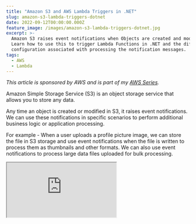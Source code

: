 ```yaml
---
title: "Amazon S3 and AWS Lambda Triggers in .NET"
slug: amazon-s3-lambda-triggers-dotnet
date: 2022-09-12T00:00:00.000Z
feature_image: /images/amazon-s3-lambda-triggers-dotnet.jpg
excerpt: >-
  Amazon S3 raises event notifications when Objects are created and modified.
  Learn how to use this to trigger Lambda Functions in .NET and the different
  configuration associated with processing the notification messages.
tags:
  - AWS
  - Lambda
---
```

_This article is sponsored by AWS and is part of my [AWS Series](/blog/tag/aws/)._

Amazon Simple Storage Service (S3) is an object storage service that allows you to store any data.

Any time an object is created or modified in S3, it raises event notifications. We can use these notifications in specific scenarios to perform additional business logic or application processing.

For example - When a user uploads a profile picture image, we can store the file in S3 storage and use event notifications when the file is written to process them as thumbnails and other formats. We can also use event notifications to process large data files uploaded for bulk processing.

<iframe src="https://www.youtube.com/embed/U96230YlSJA" />

You will learn:

-   Build and set up a Lambda Function to handle S3 event notification.
-   Different Lambda trigger configurations.
-   Exception handling when processing S3 Event Notifications.

<BlogLink
  href="/blog/amazon-s3-dotnet"
  title="Amazon S3 For the .NET Developer: How to Easily Get Started"
  description="Learn how to get started with Amazon S3 from a .NET Core application. We will learn how to store and retrieve data from the storage, important concepts to be aware of while using S3."
  authorImage="/images/favicon.ico"
  authorName="Rahul Nath"
  authorTitle="Rahul Pulikkot Nath"
  featureImage="/images/storage-box.jpg"
/>

## S3 Event Notification Types and Destinations

Amazon S3 supports notifications for different types and destinations to publish these events. When configuring event notification triggers, you can specify the event types and the destination for the events.

### Notification Types

Below are the [Notification Types](https://docs.aws.amazon.com/AmazonS3/latest/userguide/notification-how-to-event-types-and-destinations.html#supported-notification-event-types) supported by Amazon S3.

-   **s3:TestEvent →** Test notification event created when notification is enabled on S3
-   **s3:ObjectCreated: →** Object created or updated events. The \* can also be replaced by _PUT_, _POST_, or _COPY_ if you want to listen to specific operations on S3.
-   **s3:ObjectRemoved: →** Objects are removed from S3. The \* can be replaced by _Delete_ or _DeleteMarkerCreated._

### Event Destinations

Amazon S3 can send event notifications to different destinations. Amazon SNS, Amazon SQS, AWS Lambda, and Amazon EventBridge are currently supported destinations. When setting up the destinations, we can specify the notification types to be sent to the particular destination.

## Build and Deploy .NET Lambda Function

[AWS Lambda](/blog/aws-lambda-net-core/) is Amazon’s answer to serverless computing services. It allows running code with zero administration of the infrastructure that the code is running on.

Make sure to install the AWS Toolkit ([Visual Studio](https://aws.amazon.com/visualstudio/), [Rider](https://aws.amazon.com/rider/), [VS Code](https://aws.amazon.com/visualstudiocode/)) and [set up Credentials for the local development environment](/blog/amazon-credentials-dotnet/).  This helps you quickly develop a .NET application on the AWS infrastructure and deploy them quickly to your AWS Accounts.

<BlogLink
  href="/blog/aws-lambda-net-core"
  title="AWS Lambda For The .NET Developer: How To Easily Get Started"
  description="Learn how to get started with AWS Lambda with .NET Core by building out a simple function and deploying to AWS. We will also see how to set up local development environment using the AWS Toolkit."
  authorImage="/images/favicon.ico"
  authorName="Rahul Nath"
  authorTitle="Rahul Pulikkot Nath"
  featureImage="/images/aws_lambda.jpg"
/>

With the AWS Toolkit installed, select the AWS Lambda Lambda Project template from the new project template and choose the S3 blueprint. This creates an AWS Lambda function template project with a `Function.cs` class with everything required to handle S3 events, as shown below.

```csharp
public class Function
{
    public async Task<string?> FunctionHandler(S3Event evnt, ILambdaContext context)
    {
        var s3Event = evnt.Records?[0].S3;
        if(s3Event == null)
        {
            return null;
        }

        try
        {
            var response = await this.S3Client.GetObjectMetadataAsync(s3Event.Bucket.Name, s3Event.Object.Key);
                        context.Logger.LogInformation(response.Headers.ContentType);
            return response.Headers.ContentType;
        }
        catch(Exception e)
        {
            context.Logger.LogInformation($"Error getting object {s3Event.Object.Key} from bucket {s3Event.Bucket.Name}. Make sure they exist and your bucket is in the same region as this function.");
            context.Logger.log information(e.Message);
            context.Logger.log information(e.StackTrace);
            throw;
        }
    }
}

```

The `S3Event` class represents the S3 event notification and contains the S3 object information and associated metadata for the event.

### Deploy Lambda Function

To publish the Lambda function to the AWS account, you can use the Publish to AWS Lambda option that the AWS Toolkit provides. You can directly publish the new lambda function with your [development environment connected to your AWS account](/blog/amazon-credentials-dotnet/).

I prefer to set up an automated build/deploy pipeline to publish to your AWS Account for real-world applications. Check out the below for an example of how to set up a Lambda Function deployment pipeline from GitHub Actions.

<iframe src="https://www.youtube.com/embed/U96230YlSJA" />

## Setting Up S3 Notification and Lambda Trigger

With the Lambda Function deployed, we can set up the function to trigger on S3 event notifications.

You can do this under the Lambda Function or the S3 Bucket for which you want to listen to the notifications.

Under the Lambda Function, navigate to Configuration → Triggers and choose the ‘Add Tigger’ button (as shown below).

![Add Trigger from the Lambda Function under Configuration → Triggers. This allows to choose different sources for the Lambda Trigger, and one of them is S3.](/images/s3-add-lambda-trigger.jpg)

Add Trigger from the Lambda Function under Configuration → Triggers. This allows you to choose different sources for the Lambda Trigger, and one of them is S3.

It prompts us to select the Source of the trigger. Select S3 and specify the source Bucket (`user-contact-data` in this case).

Select the event types that you want to trigger Lambda Function.

Below I’ve selected ‘All object create events, which will trigger on create, update, copy, and multipart uploads of objects to the S3.

![Select S3 and Lambda Trigger source and select the S3 Bucket that serves as the event source. Specify the event types for which to trigger the .NET Lambda Function](/images/s3-add-lambda-trigger-create.jpg)

When adding the Trigger, the S3 is permitted to invoke the Lambda Function. This is required so that any time an S3 notification occurs, it can invoke the Lambda Function with the Object details.

The permission added can be seen under the ‘Resource-based policy’ section under the Lambda Function Configuration → Permissions, as shown below.

<Figure src="/images/s3-trigger-lambda-invoke-permission.jpg" caption="### IAM Policies" />

Since the Lambda Function uses the `AmazonS3Client` to read the Object metadata on processing the event notification, we need to ensure the Lambda function has the appropriate permissions to talk to S3.

For this, we can edit Lambda’s IAM Role and add an inline policy with the `GetObject` read permission on the S3 storage.

<Figure src="/images/s3-lambda-iam-permissions.jpg" caption="### Testing Integration" />

Upload a new file to the S3 Bucket to test the end-to-end integration. This triggers an S3 notification, which is sent to the Lambda Function.

On receiving the notification, Lambda functions use the `AmazonS3Client` to get the newly added object's metadata and log it to CloudWatch.

If required, you can update the Function handler code to read the file's contents, as shown below.

```csharp
var file = await this.S3Client.GetObjectAsync(s3Event.Bucket.Name, s3Event.Object.Key);
using var reader = new StreamReader(file.ResponseStream);
var fileContents = await reader.ReadToEndAsync();

context.Logger.LogInformation(fileContents);

```

The file contents can be used for business processing or other application-related functionality in a real-world scenario.

## Lambda Trigger Configuration

The Lambda Configuration supports two additional configuration properties - Prefix and Suffix. Both are optional.

-   Prefix → Limits the notifications to objects with names starting with the specified characters.
-   Suffix → Limits the notifications to objects with names ending with the specified characters.

![S3 Lambda Trigger configuration to specify the Prefix or Suffix, to filter the files sent to Lambda Function.](/images/s3-add-lambda-trigger-configuration.jpg)

In the above screenshot, I have Prefix as ‘_unprocessed/_’, which means only S3 Objects uploaded to the folder _unprocessed,_ will trigger a notification of the Lambda Function.

Specifying the Prefix and Suffix is particularly useful if you are reading/writing back to the same S3 Bucket from the same Lambda Function. This otherwise would cause a recursive invocation of the Lambda Function. Using Prefix, you can trigger the Lambda Function only when a file is changed under a specific filter (being under the unprocessed folder). You can write back the new file to a different folder that does not fall under the original filter condition.

E.g., Suppose we are processing images using the Lambda Function. When they are uploaded to the ‘unprocessed’ folder, you can write back the processed image to a different folder (’processed’) so that it will not trigger the Lambda function again.

## S3 Notification and Exception Handling

Amazon S3 invokes Lambda Function asynchronously. This means the Lambda Function does not wait for a response from the Function code. S3 hands off the notification message, and Lambda is responsible for the rest.

As long as the messages get processed successfully, things go okay. But it’s when messages fail to process (which can happen for various reasons), we need to do additional configuration.

### Simulating Exception in .NET Lambda

To simulate an exception in processing in our simple S3 Lambda Handler, let’s add a condition on the S3 Object name.

If the file name contains the word ‘Exception,’ the function handler will throw an exception. This makes it easy to simulate an exception condition.

```csharp
public async Task<string?> FunctionHandler(S3Event event, ILambdaContext context)
{
    var s3Event = evnt.Records?[0].S3;
    if (s3Event == null)
    {
        return null;
    }

    if (s3Event.Object.Key.Contains("Exception"))
        throw new Exception($"Exception processing file {s3Event.Object.Key}");

   ... //Remaining Processing
}

```

If we upload a file with a name that contains ‘Exception’, the Lambda function will fail to process the notification message.

### Default Retry Behaviour

By default, Lambda retires the message two times on an exception when processing the message asynchronously.

This is configured under Configuration → Asynchronous invocation section.

It also specified the maximum age of the event as 6 hours, which means the message will be discarded after that time if not processed.

![Lambda Asynchronous configuration sets the message retry limit and the maximum age event.](/images/s3-lambda-asynchronous-invocation-configuration.jpg)

So for an Object uploaded with ‘Exception’ in the name, we will see the message processed by the Lambda Function 3 times - 1 on the notification + 2 retries. The first retry is after 1 minute of the original notification and then 2 minutes after the first retry.

If the notification's processing errors are due to transient errors (which go away with time), it might get processed the second time. But for errors that aren’t transient (like in our case, since it will always error if the file name has the word ‘Exception’), it will retry two times and then be discarded. The notification will be lost.

### Lambda Asynchronous Invocation Configuration

To prevent notifications from being lost after two retries, we can update the Asynchronous configuration and specify a Dead-letter queue (DLQ).

Any unprocessed messages after the specified number of Retry attempts (0, 1, or 2) will be automatically moved to the specified Dead Letter Queue.

The DLQ can be Amazon SQS or Amazon SNS. Below I have configured it to be an SQS.

![Update the Lambda Asynchronous Configuration to set up the Dead Letter Queue. Any messages that cannot be processed after the specified number of retries is moved to the DLQ](/images/s3-lambda-asynchronous-invocation-configuration-edit.jpg)

Any notifications that have already been discarded before updating this configuration are permanently lost. New notifications that cannot be processed after two retries will be moved to the SQS.

Based on the message and your business needs, you can reprocess these messages by addressing the error in processing.

I hope this helps you to understand and set up Lambda Triggers based on S3 Object notifications.
